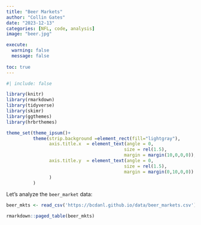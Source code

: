 ```yaml
---
title: "Beer Markets"
author: "Collin Gates"
date: "2023-12-13"
categories: [NFL, code, analysis]
image: "beer.jpg"

execute: 
  warning: false
  message: false
  
toc: true
---
```

```r
#| include: false

library(knitr)
library(rmarkdown)
library(tidyverse)
library(skimr)
library(ggthemes)
library(hrbrthemes)

theme_set(theme_ipsum()+
          theme(strip.background =element_rect(fill="lightgray"),
                axis.title.x  = element_text(angle = 0,
                                            size = rel(1.5),
                                            margin = margin(10,0,0,0)),
                axis.title.y  = element_text(angle = 0,
                                            size = rel(1.5),
                                            margin = margin(0,10,0,0))
                )
          )
```

Let's analyze the `beer_market` data:

```r
beer_mkts <- read_csv('https://bcdanl.github.io/data/beer_markets.csv')
```

```r
rmarkdown::paged_table(beer_mkts)
```